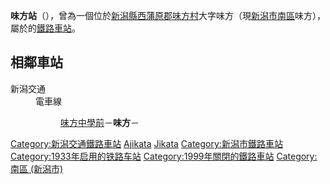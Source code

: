 {{noteTA
|T=zh-tw:味方車站;zh-hk:味方站;zh-cn:味方站;
|1=zh-tw:味方車站;zh-hk:味方站;zh-cn:味方站;
}}
{{日本車站資訊
|公司色  = #ccc
|文字色 = #000
|站名 = 味方站
|日文原名 = 味方
|平假名 = あじかた
|羅馬拼音 = Azikata<!--http://www.page.sannet.ne.jp/ka8873/Dentetu/16Ajikata.html参照-->
|前一站 = [[味方中學前站|味方中學前]]
|前一站距離 = 1.1
|後一站距離 = 1.9
|後一站 = {{link-ja|白根站|白根駅|白根}}
|圖片 = Remains_of_station_building,_Remains_of_Ajikata_Station,_Niigata_Kotsu_Railway.jpg
|pxl = 
|圖片說明 = 味方車站的站舍跡。（2007年9月15日攝）
|電報略號 = 
|所屬公司 = {{link-ja|新潟交通|新潟交通}}
|所屬路線 = {{link-ja|新潟交通電車線|新潟交通電車線}}
|距離 = 18.1
|起點站 = {{link-ja|白山前站|白山前駅|白山前}}
|所在地 = [[新潟縣|新潟縣]][[西蒲原郡|西蒲原郡]][[味方村|味方村]]大字味方*
|座標 = {{coord|37|46|41.4|N|139|0|40.5|E|type:railwaystation_region:JP-15|display=inline,title}}
|啟用年月日 = 1933年（昭和8年）4月1日
|廢站年月日 = 1999年（平成11年）4月5日
|車站構造 = [[地面車站|地面車站]]
|月台配置 = 1面1線
|乘客人數 = 
|統計年度 = 
|備註 = 
|全寬備註  = *現在為新潟市南區味方
}}
'''味方站'''（{{jpn|j=味方駅|hg=あじかたえき|rm=Ajikata eki|f=y}}），曾為一個位於[[新潟縣|新潟縣]][[西蒲原郡|西蒲原郡]][[味方村|味方村]]大字味方（現[[新潟市|新潟市]][[南區_(新潟市)|南區]]味方），屬於{{link-ja|新潟交通電車線|新潟交通電車線}}的[[鐵路車站|鐵路車站]]。
== 相鄰車站 ==
; 新潟交通
: 電車線
:: [[味方中學前站|味方中學前]]－'''味方'''－{{link-ja|白根站|白根駅|白根}}
{{Japan-rail-stub}}

{{DEFAULTSORT:Ajikata-Eki}}
[[Category:新潟交通鐵路車站|Category:新潟交通鐵路車站]]
[[Category:新潟縣廢站|Ajikata]]
[[Category:日本鐵路車站_A|Jikata]]
[[Category:新潟市鐵路車站|Category:新潟市鐵路車站]]
[[Category:1933年启用的铁路车站|Category:1933年启用的铁路车站]]
[[Category:1999年關閉的鐵路車站|Category:1999年關閉的鐵路車站]]
[[Category:南區_(新潟市)|Category:南區 (新潟市)]]